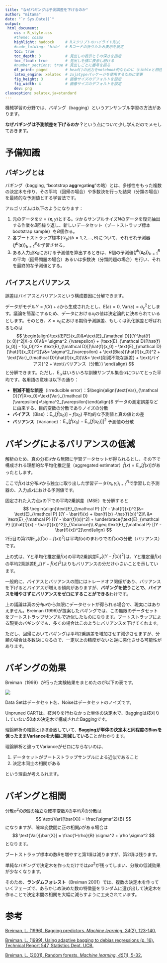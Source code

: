 ---
title: "なぜバギングは予測誤差を下げるのか"
author: "mitama"
date: "`r Sys.Date()`"
output:
 html_document:
    css : R_style.css
    #theme: cosmo
    highlight: haddock     # Rスクリプトのハイライト形式
    #code_folding: 'hide'  # Rコードの折りたたみ表示を設定
    toc: true
    toc_depth: 3           # 見出しの表示とその深さを指定
    toc_float: true        # 見出しを横に表示し続ける
    #number_sections: true # 見出しごとに番号を振る
    df_print: paged        # head()の出力をnotebook的なものに（tibbleと相性良）
    latex_engine: xelatex  # zxjatypeパッケージを使用するために変更
    fig_height: 3          # 画像サイズのデフォルトを設定
    fig_width: 4           # 画像サイズのデフォルトを設定
    dev: png
classoption: xelatex,ja=standard
---

機械学習の分野では、バギング（bagging）というアンサンブル学習の方法があります。

**なぜバギングは予測誤差を下げるのか？**という点について少し学んだのでメモしておきます。



# 予備知識

## バギングとは

バギング（bagging, “**b**ootstrap **agg**regat**ing**”の略）とは、多様性をもった複数の決定木を作り、その平均（回帰の場合）や多数決を行った結果（分類の場合）を最終的な予測値とする学習法です。

アルゴリズムは以下のようになります：

1. 元のデータを$\mathcal D=(\boldsymbol{x}, y)$とする。$\mathcal D$からサンプルサイズ$N$のデータを復元抽出する作業を$B$回繰り返し、新しいデータセット（ブートストラップ標本 bootstrap sample）を$B$個作る。
2. 各ブートストラップ標本$\{\mathcal D_b\}(b=1,2,...,B)$について、それぞれ予測器$\{f^b(\boldsymbol{x})\}_{b=1}^B$を学習させる。
3. ある入力点$\boldsymbol{x}_0$における予測値を算出するときは、$B$個の予測値$\{f^b(\boldsymbol{x_0})\}_{b=1}^B$の平均（回帰問題の場合）あるいは多数決（分類問題の場合）を行い、それを最終的な予測値とする。



## バイアスとバリアンス

誤差はバイアスとバリアンスという構成要因に分解できます。

データがモデル$Y=f(X) + \varepsilon$から生成されたとし、$\text{E}(\varepsilon)=0,\ \text{Var}(\varepsilon)=\sigma^2_{\varepsilon}$とします。議論を簡潔にするため、データにおける$x_i$の値は決定論的に決められているとします。そのとき、$X=x_0$における期待予測誤差、もしくは汎化誤差と呼ばれるものは
$$
\begin{align}\text{EPE}(x_0)&=\text{E}_{\mathcal D}[(Y-\hat{f}(x_0))^2|X=x_0]\\&= \sigma^2_{\varepsilon} + (\text{E}_{\mathcal D}[\hat{f}(x_0)] - f(x_0))^2+ \text{E}_{\mathcal D}[(\hat{f}(x_0) - \text{E}_{\mathcal D}[\hat{f}(x_0)])^2]\\&= \sigma^2_{\varepsilon} + \text{Bias}(\hat{f}(x_0))^2 + \text{Var}_{\mathcal D}(\hat{f}(x_0))\\&= \text{削減不能な誤差} + \text{バイアス}^2 + \text{バリアンス（分散）} \end{align}
$$
と分解できます。ただし、$\text{E}_{\mathcal D}$はいろいろな訓練サンプル集合$\mathcal D$についてとった平均です。各用語の意味は以下の通り：

- **削減不能な誤差**（irreducible error）：$\begin{align}\text{Var}_{\mathcal D}[Y|X=x_0]=\text{Var}_{\mathcal D}[\varepsilon]=\sigma^2_{\varepsilon}\end{align}$
  データの測定誤差などに由来する、目的変数の分散でありノイズの分散
- **バイアス**（Bias）：$\text{E}_{\mathcal D}[\hat{f}(x_0)] - f(x_0)$
  平均的な予測値と真の値との差
- **バリアンス**（Variance）：$\text{E}_{\mathcal D}[\hat{f}(x_0) - \text{E}_{\mathcal D}[\hat{f}(x_0)]]^2$
  予測値の分散



# バギングによるバリアンスの低減

解析のため、真の分布$\mathcal P$から無限に学習データセットが得られるとし、その下で構成される理想的な平均化推定量（aggregated estimator）$\bar{f}(x) = \text{E}_{\mathcal P} [\hat{f}(x)]$があったとします。

ここで$\hat{f}(x)$は分布$\mathcal{P}$から独立に取り出した学習データ$\{x_i, y_i\}_{i=1}^N$で学習した予測器の、入力点$x$における予測値です。

固定された入力点$x$の下での平均2乗誤差（MSE）を分解すると
$$
\begin{align}\text{E}_{\mathcal P} [(Y - \hat{f}(x))^2]&= \text{E}_{\mathcal P} [(Y - \bar{f}(x) + \bar{f}(x) -\hat{f}(x))^2]\\
&=  \text{E}_{\mathcal P} [(Y - \bar{f}(x))^2]
+ \underbrace{\text{E}_{\mathcal P} [(\hat{f}(x) - \bar{f}(x))^2]}_{Variance}\\
&\geq \text{E}_{\mathcal P} [(Y - \bar{f}(x))^2]\end{align}
$$
2行目の第2項$\text{E}_{\mathcal P} [(\hat{f}(x) - \bar{f}(x))^2]$は平均$\bar{f}(x)$のまわりでの$\hat{f}(x)$の分散（バリアンス）です。

上の式は、$Y$と平均化推定量$\bar{f}(x)$の平均2乗誤差$\text{E}_{\mathcal P} [(Y - \bar{f}(x))^2]$は、$Y$と推定量$\hat{f}(x)$の平均2乗誤差$\text{E}_{\mathcal P} [(Y - \hat{f}(x))^2]$よりもバリアンスの分だけ小さいことを示しています。

一般的に、バイアスとバリアンスの間にはトレードオフ関係があり、バリアンスを下げるとバイアスが増える傾向がありますが、**バギングを使うことで、バイアスを増やさずにバリアンスをゼロにすることができる**わけです。

上の議論は真の分布$\mathcal P$から無限にデータセットが得られる場合で、現実にはありえません。Breiman (1996)が提案したバギングでは、この無限のデータセットをブートストラップサンプルで近似したものになります。ブートストラップによる現実のバギングでも、多くの場合はこのようにバリアンスを下げてくれます。

ただし、回帰においてバギングは平均2乗誤差を増加させず減少させますが、分類の場合は多数決になるので、一定以上の精度がないと逆に悪化させる可能性があります。

# バギングの効果

Breiman（1999）が行った実験結果をまとめたのが以下の表です。

![](20200428_なぜbaggingは予測精度を上げるのか.assets/image-20200427012403568.png)

Data Setはデータセット名、Noiseはデータセットのノイズです。

Unpruned CARTは、枝刈りを行わなかった単体の決定木で、Baggingは枝刈りしていない50本の決定木で構成されたBaggingです。

理論解析の結論とほぼ合致していて、**Baggingが単体の決定木と同程度のBiasを保ったままVarianceを大幅に削減している**ことがわかります。

理論解析と違ってVarianceがゼロにならないのは、

1. データセットがブートストラップサンプルによる近似であること
2. 決定木同士の相関がある

という理由が考えられます。

# バギングと相関

分散$\sigma^2$の$B$個の独立な確率変数$X$の平均$\bar{X}$の分散は
$$
\text{Var}[\bar{X}] = \frac{\sigma^2}{B}
$$
になりますが、確率変数間に正の相関$\rho$がある場合は
$$
\text{Var}[\bar{X}] = \frac{1-\rho}{B} \sigma^2 + \rho \sigma^2
$$
となります。

ブートストラップ標本の数$B$を増やすと第1項は減りますが、第2項は残ります。

単純なバギングで決定木を作っただけでは$\rho \sigma^2$が残ってしまい、分散の低減効果が少なくなります。

そのため、**ランダムフォレスト**（Breiman  2001）では、複数の決定木を作っていくフェーズで、あらかじめ決めた数の特徴量をランダムに選び出して決定木を作ることで決定木間の相関を大幅に減らすように工夫されています。

# 参考

[Breiman, L. (1996). Bagging predictors. *Machine learning*, *24*(2), 123-140.](https://link.springer.com/content/pdf/10.1023/A:1018054314350.pdf)

[Breiman, L. (1999). Using adaptive bagging to debias regressions (p. 16). Technical Report 547, Statistics Dept. UCB.](https://www.stat.berkeley.edu/users/breiman/adaptbag99.pdf)

[Breiman, L. (2001). Random forests. *Machine learning*, *45*(1), 5-32.](https://link.springer.com/content/pdf/10.1023/A:1010933404324.pdf)